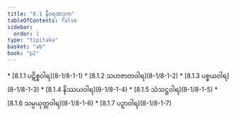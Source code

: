 ```yaml
---
title: "8.1 နီဝရဏဒုက"
tableOfContents: false
sidebar:
  order: 1
type: "tipitaka"
basket: "ab"
book: "p2"
---
```



<DynamicBreadcrumb />



<TableOfContents book="p2" section="8.1">
* [8.1.1 ပဋိစ္စဝါရ](8-1/8-1-1)
* [8.1.2 သဟဇာတဝါရ](8-1/8-1-2)
* [8.1.3 ပစ္စယဝါရ](8-1/8-1-3)
* [8.1.4 နိဿယဝါရ](8-1/8-1-4)
* [8.1.5 သံသဋ္ဌဝါရ](8-1/8-1-5)
* [8.1.6 သမ္ပယုတ္တဝါရ](8-1/8-1-6)
* [8.1.7 ပဉှာဝါရ](8-1/8-1-7)
</TableOfContents>